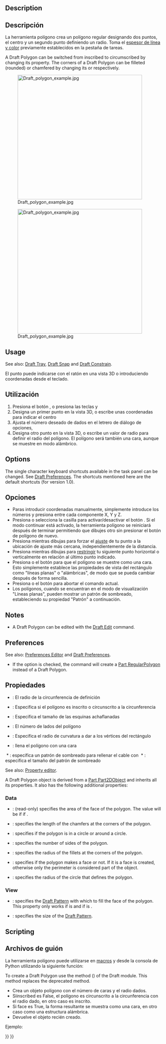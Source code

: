 <languages/>

{{Docnav
|[[Draft_Rectangle|Rectangle]]
|[[Draft_BSpline|BSpline]]
|[[Draft_Workbench|Draft]]
|IconL=Draft_Rectangle.svg
|IconR=Draft_BSpline.svg
|IconC=Workbench_Draft.svg
}}

<div class="mw-translate-fuzzy">
{{GuiCommand/es
|Name=Draft Polygon
|Name/es=Draft Polygon
|MenuLocation=Croquis → Polígono
|Workbenches=[[Draft_Workbench/es|Croquis]], [[Arch_Workbench/es|Arquitectura]]
|Shortcut={{KEY|P}} {{KEY|G}}
}}
</div>

==Description== 

<div class="mw-translate-fuzzy">
==Descripción==

La herramienta polígono crea un polígono regular designando dos puntos, el centro y un segundo punto definiendo un radio. Toma el [[Draft Linestyle/es|espesor de línea y color]] previamente establecidos en la pestaña de tareas.
</div>

A Draft Polygon can be switched from inscribed to circumscribed by changing its {{PropertyData|Draw Mode}} property. The corners of a Draft Polygon can be filleted (rounded) or chamfered by changing its {{PropertyData|Fillet Radius}} or {{PropertyData|Chamfer Size}} respectively.

[[Image:Draft_polygon_example.jpg|400px]]
<div class="mw-translate-fuzzy">
[[Image:Draft_polygon_example.jpg|400px]]
</div>

==Usage== 

See also: [[Draft_Tray|Draft Tray]], [[Draft_Snap|Draft Snap]] and [[Draft_Constrain|Draft Constrain]].

<div class="mw-translate-fuzzy">
El punto puede indicarse con el ratón en una vista 3D o introduciendo coordenadas desde el teclado. 

==Utilización==

# Presiona el botón {{KEY|[[Image:Draft Polygon.png|16px]] [[Draft Polygon/es|Polígono]]}}, o presiona las teclas {{KEY|P}} y {{KEY|G}}
# Designa un primer punto en la vista 3D, o escribe unas coordenadas para indicar el centro
# Ajusta el número deseado de dados en el letrero de diálogo de opciones, 
# Designa otro punto en la vista 3D, o escribe un valor de radio para definir el radio del polígono. El polígono será también una cara, aunque se muestre en modo alámbrico.
</div>

==Options==

The single character keyboard shortcuts available in the task panel can be changed. See [[Draft_Preferences|Draft Preferences]]. The shortcuts mentioned here are the default shortcuts (for version 1.0).

<div class="mw-translate-fuzzy">
==Opciones==
* Paras introducir coordenadas manualmente, simplemente introduce los números y presiona {{KEY|ENTER}} entre cada componente X, Y y Z.
* Presiona {{KEY|T}} o selecciona la casilla para activar/desactivar el botón {{KEY|'''Continuar'''}}. Si el modo continuar está activado, la herramienta polígono se reiniciará después de terminar permitiendo que dibujes otro sin presionar el botón de polígono de nuevo.
* Presiona {{KEY|CTRL}} mientras dibujas para forzar el [[Draft_Snap/es|ajuste]] de tu punto a la ubicación de ajuste más cercana, independientemente de la distancia.
* Presiona {{KEY|SHIFT}} mientras dibujas para [[Draft_Constrain/es|restringir]] tu siguiente punto horizontal o verticalmente en relación al último punto indicado.
* Presiona {{KEY|I}} o el botón {{KEY|'''Relleno'''}} para que el polígono se muestre como una cara. Esto simplemente establece las propiedades de vista del rectángulo como "líneas planas" o "alámbricas", de modo que se pueda cambiar después de forma sencilla.
* Presiona {{KEY|ESC}} o el botón {{KEY|'''Cancelar'''}} para abortar el comando actual.
* Los polígonos, cuando se encuentran en el modo de visualización "Líneas planas", pueden mostrar un patrón de sombreado, estableciendo su propiedad "Patrón" a continuación.
</div>

==Notes==

* A Draft Polygon can be edited with the [[Draft_Edit|Draft Edit]] command.

==Preferences==

See also: [[Preferences_Editor|Preferences Editor]] and [[Draft_Preferences|Draft Preferences]].

* If the {{MenuCommand|Edit → Preferences... → Draft → General → Create Part primitives if possible}} option is checked, the command will create a [[Part_RegularPolygon|Part RegularPolygon]] instead of a Draft Polygon.

<span id="Properties"></span>
<div class="mw-translate-fuzzy">
==Propiedades==

* {{PropertyData|Radius}}: El radio de la circunferencia de definición
* {{PropertyData|Draw Mode}}: Especifica si el polígono es inscrito o circunscrito a la circunferencia
* {{PropertyData | Chaflán tamaño}}: Especifica el tamaño de las esquinas achaflanadas
* {{PropertyData|Faces Number}}: El número de lados del polígono
* {{PropertyData|Fillet Radius}}: Especifica el radio de curvatura a dar a los vértices del rectángulo
* {{PropertyData | Make Face}}: llena el polígono con una cara
 * {{PropertyView | Pattern}}: especifica un patrón de sombreado para rellenar el cable con
 * {{PropertyView | Pattern Size}}: especifica el tamaño del patrón de sombreado
</div>

See also: [[Property_editor|Property editor]].

A Draft Polygon object is derived from a [[Part_Part2DObject|Part Part2DObject]] and inherits all its properties. It also has the following additional properties:

===Data===

{{TitleProperty|Draft}}

* {{PropertyData|Area|Area}}: (read-only) specifies the area of the face of the polygon. The value will be {{value|0.0}} if {{PropertyData|Make Face}} if {{FALSE}}.
* {{PropertyData|Chamfer Size|Length}}: specifies the length of the chamfers at the corners of the polygon.
* {{PropertyData|Draw Mode|Enumeration}}: specifies if the polygon is {{value|inscribed}} in a circle or {{value|circumscribed}} around a circle.
* {{PropertyData|Faces Number|Integer}}: specifies the number of sides of the polygon.
* {{PropertyData|Fillet Radius|Length}}: specifies the radius of the fillets at the corners of the polygon.
* {{PropertyData|Make Face|Bool}}: specifies if the polygon makes a face or not. If it is {{TRUE}} a face is created, otherwise only the perimeter is considered part of the object.
* {{PropertyData|Radius|Length}}: specifies the radius of the circle that defines the polygon.

===View===

{{TitleProperty|Draft}}

* {{PropertyView|Pattern|Enumeration}}: specifies the [[Draft_Pattern|Draft Pattern]] with which to fill the face of the polygon. This property only works if {{PropertyData|Make Face}} is {{TRUE}} and if {{PropertyView|Display Mode}} is {{value|Flat Lines}}.
* {{PropertyView|Pattern Size|Float}}: specifies the size of the [[Draft_Pattern|Draft Pattern]].

==Scripting==

<div class="mw-translate-fuzzy">
==Archivos de guión==

La herramienta polígono puede utilizarse en [[macros/es|macros]] y desde la consola de Python utilizando la siguiente función:
</div>

To create a Draft Polygon use the {{incode|make_polygon}} method ({{Version|0.19}}) of the Draft module. This method replaces the deprecated {{incode|makePolygon}} method.

{{Code|code=
polygon = make_polygon(nfaces, radius=1, inscribed=True, placement=None, face=None, support=None)
}}
<div class="mw-translate-fuzzy">
* Crea un objeto polígono con el número de caras y el radio dados.
* Siinscribed es False, el polígono es circunscrito a la circunferencia con el radio dado, en otro caso es inscrito.
* Si face es True, la forma resultante se muestra como una cara, en otro caso como una estructura alámbrica. 
* Devuelve el objeto recién creado.
</div>

Ejemplo:
{{Code|code=
import FreeCAD as App
import Draft

doc = App.newDocument()

polygon1 = Draft.make_polygon(4, radius=500)
polygon2 = Draft.make_polygon(5, radius=750)

zaxis = App.Vector(0, 0, 1)
p3 = App.Vector(1000, 1000, 0)
place3 = App.Placement(p3, App.Rotation(zaxis, 90))

Polygon3 = Draft.make_polygon(6, radius=1450, placement=place3)

doc.recompute()
}}


{{Docnav
|[[Draft_Rectangle|Rectangle]]
|[[Draft_BSpline|BSpline]]
|[[Draft_Workbench|Draft]]
|IconL=Draft_Rectangle.svg
|IconR=Draft_BSpline.svg
|IconC=Workbench_Draft.svg
}}

{{Draft Tools navi{{#translation:}}}}
{{Userdocnavi{{#translation:}}}}